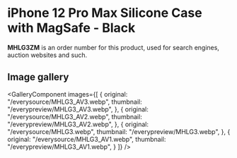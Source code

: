 
# iPhone 12 Pro Max Silicone Case with MagSafe - Black

<Callout type='info' emoji='👉🏻'>**MHLG3ZM** is an order number for this product, used for search engines, auction websites and such.</Callout>

## Image gallery

<GalleryComponent
    images={[
      {
        original: "/everysource/MHLG3_AV3.webp",
        thumbnail: "/everypreview/MHLG3_AV3.webp",
      },
      {
        original: "/everysource/MHLG3_AV2.webp",
        thumbnail: "/everypreview/MHLG3_AV2.webp",
      },
      {
        original: "/everysource/MHLG3.webp",
        thumbnail: "/everypreview/MHLG3.webp",
      },
      {
        original: "/everysource/MHLG3_AV1.webp",
        thumbnail: "/everypreview/MHLG3_AV1.webp",
      }
    ]}
  />
